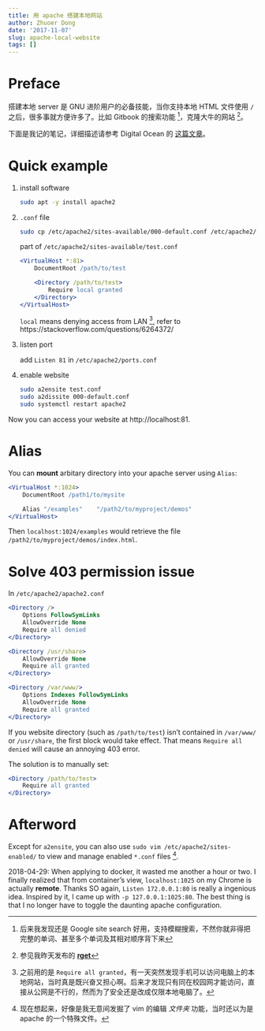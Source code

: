 ```yaml
---
title: 用 apache 搭建本地网站
author: Zhuoer Dong
date: '2017-11-07'
slug: apache-local-website
tags: []
---
```




# Preface

搭建本地 server 是 GNU 进阶用户的必备技能，当你支持本地 HTML 文件使用 `/` 之后，很多事就方便许多了。比如 Gitbook 的搜索功能 ^[后来我发现还是 Google site search 好用，支持模糊搜索，不然你就非得把完整的单词、甚至多个单词及其相对顺序背下来]，克隆大牛的网站 ^[参见我昨天发布的 [**rget**](https://github.com/dongzhuoer/rget)]。

下面是我记的笔记，详细描述请参考 Digital Ocean 的 [这篇文章](https://www.digitalocean.com/community/tutorials/how-to-set-up-apache-virtual-hosts-on-ubuntu-16-04)。



# Quick example

1. install software

   ```bash
   sudo apt -y install apache2
   ```

1. `.conf` file 

   ```bash
   sudo cp /etc/apache2/sites-available/000-default.conf /etc/apache2/sites-available/test.conf 
   ```

   part of `/etc/apache2/sites-available/test.conf`
   ```apache
   <VirtualHost *:81>
       DocumentRoot /path/to/test
       
       <Directory /path/to/test>
           Require local granted
       </Directory>
   </VirtualHost>
   ```

   `local` means denying access from LAN ^[之前用的是 `Require all granted`，有一天突然发现手机可以访问电脑上的本地网站，当时真是既兴奋又担心啊。后来才发现只有同在校园网才能访问，直接从公网是不行的，然而为了安全还是改成仅限本地电脑了。], refer to https://stackoverflow.com/questions/6264372/


1. listen port

   add `Listen 81` in `/etc/apache2/ports.conf`

1. enable website

   ```bash
   sudo a2ensite test.conf
   sudo a2dissite 000-default.conf
   sudo systemctl restart apache2
   ```

Now you can access your website at http://localhost:81.



# Alias

You can **mount** arbitary directory into your apache server using `Alias`:

```apache
<VirtualHost *:1024>
    DocumentRoot /path1/to/mysite

    Alias "/examples"    "/path2/to/myproject/demos"
</VirtualHost>
```

Then `localhost:1024/examples` would retrieve the file `/path2/to/myproject/demos/index.html`.


# Solve 403 permission issue


In `/etc/apache2/apache2.conf`
```apache
<Directory />
    Options FollowSymLinks
    AllowOverride None
    Require all denied
</Directory>

<Directory /usr/share>
    AllowOverride None
    Require all granted
</Directory>

<Directory /var/www/>
    Options Indexes FollowSymLinks
    AllowOverride None
    Require all granted
</Directory>
```

If you website directory (such as `/path/to/test`) isn't contained in `/var/www/` or `/usr/share`, the first block would take effect. That means `Require all denied` will cause an annoying 403 error.

The solution is to manually set:

```apache
<Directory /path/to/test>
    Require all granted
</Directory>
```



# Afterword

Except for `a2ensite`, you can also use `sudo vim /etc/apache2/sites-enabled/` to view and manage enabled `*.conf` files ^[现在想起来，好像是我无意间发掘了 vim 的编辑 _文件夹_ 功能，当时还以为是 apache 的一个特殊文件。].

2018-04-29: When applying to docker, it wasted me another a hour or two. I finally realized that from container's view, `localhost:1025` on my Chrome is actually **remote**. Thanks SO again, `Listen 172.0.0.1:80` is really a ingenious idea. Inspired by it, I came up with `-p 127.0.0.1:1025:80`. The best thing is that I no longer have to toggle the daunting apache configuration.
